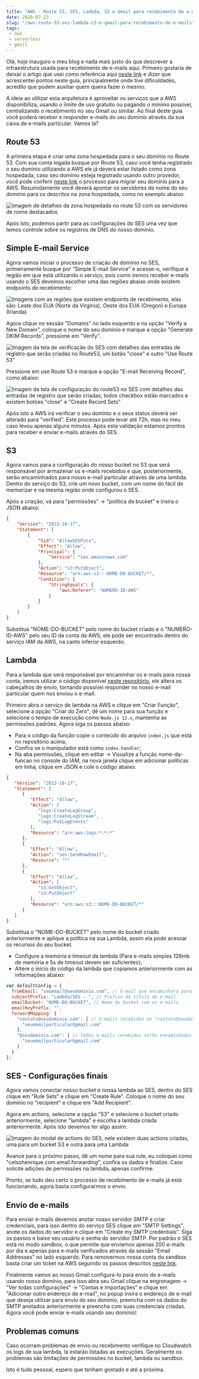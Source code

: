 ```yaml
---
title: "AWS - Route 53, SES, Lambda, S3 e Gmail para recebimento de e-mails"
date: 2020-07-23
slug: "/aws-route-53-ses-lambda-s3-e-gmail-para-recebimento-de-e-mails"
tags:
 - aws
 - serverless
 - gmail
---
```


Olá, hoje inauguro o meu blog e nada mais justo do que descrever a infraestrutura usada para recebimento de e-mails aqui. Primeiro gostaria de deixar o artigo que usei como referência aqui [neste link](https://infra.engineer/aws/11-using-gmail-with-your-domain-utilising-aws-ses-lambda) e dizer que acrescentei pontos neste guia, principalmente onde tive dificuldades, acredito que podem auxiliar quem queira fazer o mesmo.

A ideia ao utilizar esta arquitetura é aproveitar os serviços que a AWS disponibiliza, usando o limite de uso gratuito ou pagando o mínimo possível,  centralizando o recebimento no seu Gmail ou similar. Ao final deste guia você poderá receber e responder e-mails do seu domínio através da sua caixa de e-mails particular. Vamos lá?

## Route 53

A primeira etapa é criar uma zona hospedada para o seu domínio no Route 53. Com sua conta logada busque por Route 53, caso você tenha registrado o seu domínio utilizando a AWS ele já deverá estar listado como zona hospedada, caso seu domínio esteja registrado usando outro provedor, você pode conferir [neste link](https://docs.aws.amazon.com/pt_br/Route53/latest/DeveloperGuide/MigratingDNS.html) o processo para migrar seu domínio para a AWS. Resumidamente você deverá apontar os servidores de nome do seu domínio para os descritos na zona hospedada, como no exemplo abaixo:

![Imagem de detalhes da zona hospedada no route 53 com os servidores de nome destacados](./hosted-zone-details.png)

Após isto, podemos partir para as configurações do SES uma vez que temos controle sobre os registros de DNS do nosso domínio.

## Simple E-mail Service

Agora vamos iniciar o processo de criação de domínio no SES, primeiramente busque por "Simple E-mail Service" e acesse-o, verifique a região em que está utilizando o serviço, pois como iremos receber e-mails usando o SES devemos escolher uma das regiões abaixo onde existem endpoints de recebimento:

![Imagens com as regiões que existem endpoints de recebimento, elas são: Leste dos EUA (Norte da Virgínia), Oeste dos EUA (Oregon) e Europa (Irlanda)](./ses-endpoints.png)

Agora clique no sessão "Domains" no lado esquerdo e na opção "Verify a New Domain", coloque o nome do seu domínio e marque a opção "Generate DKIM Records", pressione em "Verify".


![Imagem da tela de verificação do SES com detalhes das entradas de registro que serão criadas no Route53, um botão "close" e outro "Use Route 53"](./ses-verify-domain.png)

Pressione em use Route 53 e marque a opção "E-mail Receiving Record", como abaixo:

![Imagem da tela de configuração do route53 no SES com detalhes das entradas de registro que serão criadas, todos checkbox estão marcados e existem botões "close" e "Create Record Sets"](./ses-use-route53.png)

Após isto a AWS irá verificar o seu domínio e o seus status deverá ser alterado para "verified". Este processo pode levar até 72h, mas no meu caso levou apenas alguns minutos. Após esta validação estamos prontos para receber e enviar e-mails através do SES.

## S3

Agora vamos para a configuração do nosso bucket no S3 que será responsável por armazenar os e-mails recebidos e que, posteriormente, serão encaminhados para nosso e-mail particular através de uma lambda. Dentro do serviço do S3, crie um novo bucket, com um nome do fácil de memorizar e na mesma região onde configurou o SES.

Após a criação, vá para "permissões" -> "política de bucket" e insira o JSON abaixo:

```json
{
    "Version": "2012-10-17",
    "Statement": [
        {
            "Sid": "AllowSESPuts",
            "Effect": "Allow",
            "Principal": {
                "Service": "ses.amazonaws.com"
            },
            "Action": "s3:PutObject",
            "Resource": "arn:aws:s3:::NOME-DO-BUCKET/*",
            "Condition": {
                "StringEquals": {
                    "aws:Referer": "NUMERO-ID-AWS"
                }
            }
        }
    ]
}
```

Substitua "NOME-DO-BUCKET" pelo nome do bucket criado e o "NUMERO-ID-AWS" pelo seu ID da conta da AWS, ele pode ser encontrado dentro do serviço IAM da AWS, na canto inferior esquerdo.

## Lambda

Para a lambda que será responsável por encaminhar os e-mails para nossa conta, iremos utilizar o código disponível [neste repositório](https://github.com/arithmetric/aws-lambda-ses-forwarder), ele altera os cabeçalhos de envio, tornando possível responder no nosso e-mail particular quem nos enviou o e-mail. 

Primeiro abra o serviço de lambda na AWS e clique em "Criar Função", selecione a opção "Criar do Zero", dê um nome para sua função e selecione o tempo de execução como `Node.js 12.x`, mantenha as permissões padrões.  Agora siga os passos abaixo:

- Para o código da função copie o conteúdo do arquivo `index.js` que está no repositório acima;
- Confira se o manipulador está como `index.handler`;
- Na aba permissões, clique em editar -> Visualize a função nome-da-funcao no console do IAM, na nova janela clique em adicionar políticas em linha, clique em JSON e cole o código abaixo:

```json
{
   "Version": "2012-10-17",
   "Statement": [
      {
         "Effect": "Allow",
         "Action": [
            "logs:CreateLogGroup",
            "logs:CreateLogStream",
            "logs:PutLogEvents"
         ],
         "Resource": "arn:aws:logs:*:*:*"
      },
      {
         "Effect": "Allow",
         "Action": "ses:SendRawEmail",
         "Resource": "*"
      },
      {
         "Effect": "Allow",
         "Action": [
            "s3:GetObject",
            "s3:PutObject"
         ],
         "Resource": "arn:aws:s3:::NOME-DO-BUCKET/*"
      }
   ]
}
```

Substitua o "NOME-DO-BUCKET" pelo nome do bucket criado anteriormente e aplique a política na sua Lambda, assim ela pode acessar os recursos do seu bucket.

- Configure a memória e timeout da lambda (Para e-mails simples 128mb de memória e 5s de timeout devem ser suficientes);
- Altere o início do código da lambda que copiamos anteriormente com as informações abaixo:

```js
var defaultConfig = {
  fromEmail: "seuemail@seudominio.com", // E-mail que encaminhará para você
  subjectPrefix: "Lambda/SES - ", // Prefixo do título do e-mail
  emailBucket: "NOME-DO-BUCKET", // Nome do bucket com os e-mails
  emailKeyPrefix: "", 
  forwardMapping: {
    "contato@seudominio.com": [ // E-mails recebidos no "contato@seudominio.com" serão encaminhados para "seuemailparticular@gmail.com"
      "seuemailparticular@gmail.com"
    ],
    "@seudominio.com": [ // Todos e-mails recebidos serão encaminhados para "seuemailparticular@gmail.com"
      "seuemailparticular@gmail.com"
    ]
  }
};
```

## SES - Configurações finais

Agora vamos conectar nosso bucket e nossa lambda ao SES, dentro do SES clique em "Rule Sets" e clique em "Create Rule". Coloque o nome do seu domínio no "recipient" e clique em "Add Recipient".

Agora em actions, selecione a opção "S3" e selecione o bucket criado anteriormente, selecione "lambda" e escolha a lambda criada anteriormente. Após isto devemos ter algo assim:

![Imagem do modal de actions do SES, nele existem duas actions criadas, uma para um bucket S3 e outra para uma Lambda](./ses-actions.png)

Avance para o próximo passo, dê um nome para sua rule, eu coloquei como "celsohenrique.com.email.forwarding", confira os dados e finalize. Caso solicite adições de permissões na lambda, apenas confirme.

Pronto,  se tudo deu certo o processo de recebimento de e-mails já está funcionando, agora basta configurarmos o envio.

## Envio de e-mails

Para enviar e-mails devemos anotar nosso servidor SMTP e criar credenciais, para isso dentro do serviço SES  clique em "SMTP Settings", anote os dados do servidor e clique em "Create my SMTP credentials".  Siga os passos e baixe seu usuário e senha do servidor SMTP. Por padrão o SES está no modo sandbox, o que permite que enviemos apenas 200 e-mails por dia e apenas para e-mails verificados através da sessão "Email Addresses" no lado esquerdo. Para removermos nossa conta do sandbox basta criar um ticket na AWS seguindo os passos descritos [neste link](https://docs.aws.amazon.com/ses/latest/DeveloperGuide/request-production-access.html).

Finalmente vamos ao nosso Gmail configura-lo para envio de e-mails usando nosso domínio, para isso abra seu Gmail clique na engrenagem -> "Ver todas configurações" -> "Contas e importações" e clique em "Adicionar outro endereço de e-mail", no popup insira o endereço de e-mail que deseja utilizar para envio do seu domínio, preencha com os dados do SMTP anotados anteriormente e preencha com suas credenciais criadas. Agora você pode enviar e-mails usando seu domínio!

## Problemas comuns

Caso ocorram problemas de envio ou recebimento verifique no Cloudwatch os logs de sua lambda, lá estarão listadas as execuções. Geralmente os problemas são limitações de permissões no bucket, lambda ou sandbox. 

Isto é tudo pessoal, espero que tenham gostado e até a próxima.